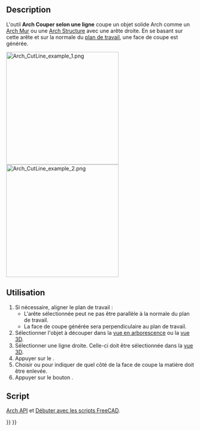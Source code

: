 <languages/>

{{Docnav/fr
|
|
|[[Arch_Workbench/fr|Atelier Arch]]
|IconL=
|IconR=
|IconC=Workbench_Arch.svg
}}

{{VeryImportantMessage|Cette commande est obsolète.<br>
Elle n'est plus disponible depuis {{VersionPlus/fr|1.0}}. Utilisez plutôt [[Arch_CutPlane/fr|Arch Couper selon un plan]].}}

{{GuiCommand/fr
|Name=Arch CutLine
|Name/fr=Arch Couper selon une ligne
|MenuLocation=Arch → Couper selon une ligne
|Workbenches=[[Arch_Workbench/fr|Arch]]
|Version=0.19
|SeeAlso=[[Arch_CutPlane/fr|Arch Couper selon un plan]]
}}

==Description==

L'outil '''Arch Couper selon une ligne''' coupe un objet solide Arch comme un [[Arch_Wall/fr|Arch Mur]] ou une [[Arch_Structure/fr|Arch Structure]] avec une arête droite. En se basant sur cette arête et sur la normale du [[Draft_SelectPlane/fr|plan de travail]], une face de coupe est générée.

[[File:Arch_CutLine_example_1.png|x300px]] [[File:Arch_CutLine_example_2.png|x300px]]

{{Caption|Un [[Arch_Wall/fr|Arch Mur]] coupé par une ligne.<br/>
À gauche : la boîte soustractive qui apparaît lors de l'utilisation de l'outil.<br/>
À droite : le mur résultant après la coupe.}}

<span id="Usage"></span>
==Utilisation==

# Si nécessaire, aligner le plan de travail :
#* L'arête sélectionnée peut ne pas être parallèle à la normale du plan de travail.
#* La face de coupe générée sera perpendiculaire au plan de travail.
# Sélectionner l'objet à découper dans la [[Tree_view/fr|vue en arborescence]] ou la [[3D_view/fr|vue 3D]].
# Sélectionner une ligne droite. Celle-ci doit être sélectionnée dans la [[3D_view/fr|vue 3D]].
# Appuyer sur le {{Button|[[Image:Arch_CutLine.svg|16px]] [[Arch_CutLine/fr|Couper selon une ligne]]}}.
# Choisir {{MenuCommand|Derrière}} ou {{MenuCommand|Devant}} pour indiquer de quel côté de la face de coupe la matière doit être enlevée.
# Appuyer sur le bouton {{Button|OK}}.

<span id="Scripting"></span>
==Script==

{{Emphasis|Voir aussi :}} [[Arch_API/fr|Arch API]] et [[FreeCAD_Scripting_Basics/fr|Débuter avec les scripts FreeCAD]].


{{Docnav/fr
|
|
|[[Arch_Workbench/fr|Atelier Arch]]
|IconL=
|IconR=
|IconC=Workbench_Arch.svg
}}

{{BIM_Tools_navi{{#translation:}}}}
{{Userdocnavi{{#translation:}}}}